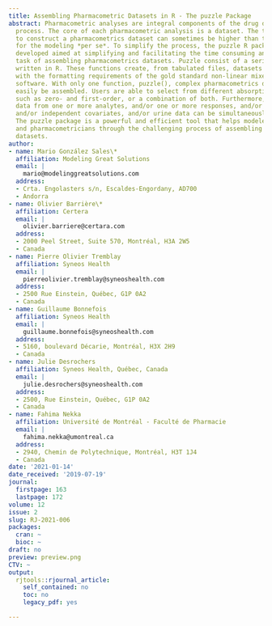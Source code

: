 ```yaml
---
title: Assembling Pharmacometric Datasets in R - The puzzle Package
abstract: Pharmacometric analyses are integral components of the drug development
  process. The core of each pharmacometric analysis is a dataset. The time required
  to construct a pharmacometrics dataset can sometimes be higher than the effort required
  for the modeling *per se*. To simplify the process, the puzzle R package has been
  developed aimed at simplifying and facilitating the time consuming and error prone
  task of assembling pharmacometrics datasets. Puzzle consist of a series of functions
  written in R. These functions create, from tabulated files, datasets that are compatible
  with the formatting requirements of the gold standard non-linear mixed effects modeling
  software. With only one function, puzzle(), complex pharmacometrics databases can
  easily be assembled. Users are able to select from different absorption processes
  such as zero- and first-order, or a combination of both. Furthermore, datasets containing
  data from one or more analytes, and/or one or more responses, and/or time dependent
  and/or independent covariates, and/or urine data can be simultaneously assembled.
  The puzzle package is a powerful and efficient tool that helps modelers, programmers
  and pharmacometricians through the challenging process of assembling pharmacometrics
  datasets.
author:
- name: Mario González Sales\*
  affiliation: Modeling Great Solutions
  email: |
    mario@modelinggreatsolutions.com
  address:
  - Crta. Engolasters s/n, Escaldes-Engordany, AD700
  - Andorra
- name: Olivier Barrière\*
  affiliation: Certera
  email: |
    olivier.barriere@certara.com
  address:
  - 2000 Peel Street, Suite 570, Montréal, H3A 2W5
  - Canada
- name: Pierre Olivier Tremblay
  affiliation: Syneos Health
  email: |
    pierreolivier.tremblay@syneoshealth.com
  address:
  - 2500 Rue Einstein, Québec, G1P 0A2
  - Canada
- name: Guillaume Bonnefois
  affiliation: Syneos Health
  email: |
    guillaume.bonnefois@syneoshealth.com
  address:
  - 5160, boulevard Décarie, Montréal, H3X 2H9
  - Canada
- name: Julie Desrochers
  affiliation: Syneos Health, Québec, Canada
  email: |
    julie.desrochers@syneoshealth.com
  address:
  - 2500, Rue Einstein, Québec, G1P 0A2
  - Canada
- name: Fahima Nekka
  affiliation: Université de Montréal - Faculté de Pharmacie
  email: |
    fahima.nekka@umontreal.ca
  address:
  - 2940, Chemin de Polytechnique, Montréal, H3T 1J4
  - Canada
date: '2021-01-14'
date_received: '2019-07-19'
journal:
  firstpage: 163
  lastpage: 172
volume: 12
issue: 2
slug: RJ-2021-006
packages:
  cran: ~
  bioc: ~
draft: no
preview: preview.png
CTV: ~
output:
  rjtools::rjournal_article:
    self_contained: no
    toc: no
    legacy_pdf: yes

---
```

